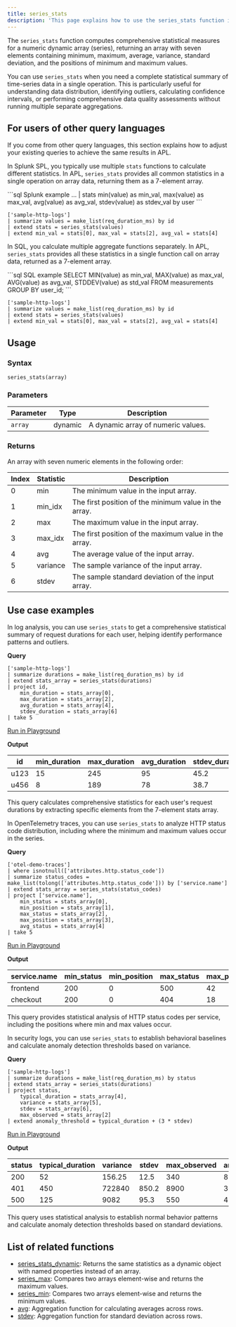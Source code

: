 ```yaml
---
title: series_stats
description: 'This page explains how to use the series_stats function in APL.'
---
```


The `series_stats` function computes comprehensive statistical measures for a numeric dynamic array (series), returning an array with seven elements containing minimum, maximum, average, variance, standard deviation, and the positions of minimum and maximum values.

You can use `series_stats` when you need a complete statistical summary of time-series data in a single operation. This is particularly useful for understanding data distribution, identifying outliers, calculating confidence intervals, or performing comprehensive data quality assessments without running multiple separate aggregations.

## For users of other query languages

If you come from other query languages, this section explains how to adjust your existing queries to achieve the same results in APL.

<AccordionGroup>
<Accordion title="Splunk SPL users">

In Splunk SPL, you typically use multiple `stats` functions to calculate different statistics. In APL, `series_stats` provides all common statistics in a single operation on array data, returning them as a 7-element array.

<CodeGroup>
```sql Splunk example
... | stats min(value) as min_val, max(value) as max_val, 
    avg(value) as avg_val, stdev(value) as stdev_val by user
```

```kusto APL equivalent
['sample-http-logs']
| summarize values = make_list(req_duration_ms) by id
| extend stats = series_stats(values)
| extend min_val = stats[0], max_val = stats[2], avg_val = stats[4]
```
</CodeGroup>

</Accordion>
<Accordion title="ANSI SQL users">

In SQL, you calculate multiple aggregate functions separately. In APL, `series_stats` provides all these statistics in a single function call on array data, returned as a 7-element array.

<CodeGroup>
```sql SQL example
SELECT 
    MIN(value) as min_val,
    MAX(value) as max_val,
    AVG(value) as avg_val,
    STDDEV(value) as std_val
FROM measurements
GROUP BY user_id;
```

```kusto APL equivalent
['sample-http-logs']
| summarize values = make_list(req_duration_ms) by id
| extend stats = series_stats(values)
| extend min_val = stats[0], max_val = stats[2], avg_val = stats[4]
```
</CodeGroup>

</Accordion>
</AccordionGroup>

## Usage

### Syntax

```kusto
series_stats(array)
```

### Parameters

| Parameter | Type    | Description                        |
| --------- | ------- | ---------------------------------- |
| `array`   | dynamic | A dynamic array of numeric values. |

### Returns

An array with seven numeric elements in the following order:

| Index | Statistic  | Description                                               |
| ----- | ---------- | --------------------------------------------------------- |
| 0     | min        | The minimum value in the input array.                     |
| 1     | min_idx    | The first position of the minimum value in the array.     |
| 2     | max        | The maximum value in the input array.                     |
| 3     | max_idx    | The first position of the maximum value in the array.     |
| 4     | avg        | The average value of the input array.                     |
| 5     | variance   | The sample variance of the input array.                   |
| 6     | stdev      | The sample standard deviation of the input array.         |

## Use case examples

<Tabs>
<Tab title="Log analysis">

In log analysis, you can use `series_stats` to get a comprehensive statistical summary of request durations for each user, helping identify performance patterns and outliers.

**Query**

```kusto
['sample-http-logs']
| summarize durations = make_list(req_duration_ms) by id
| extend stats_array = series_stats(durations)
| project id, 
    min_duration = stats_array[0],
    max_duration = stats_array[2],
    avg_duration = stats_array[4],
    stdev_duration = stats_array[6]
| take 5
```

[Run in Playground](https://play.axiom.co/axiom-play-qf1k/query?initForm=%7B%22apl%22%3A%22%5B'sample-http-logs'%5D%20%7C%20summarize%20durations%20%3D%20make_list(req_duration_ms)%20by%20id%20%7C%20extend%20stats_array%20%3D%20series_stats(durations)%20%7C%20project%20id%2C%20min_duration%20%3D%20stats_array%5B0%5D%2C%20max_duration%20%3D%20stats_array%5B2%5D%2C%20avg_duration%20%3D%20stats_array%5B4%5D%2C%20stdev_duration%20%3D%20stats_array%5B6%5D%20%7C%20take%205%22%7D)

**Output**

| id   | min_duration | max_duration | avg_duration | stdev_duration |
| ---- | ------------ | ------------ | ------------ | -------------- |
| u123 | 15           | 245          | 95           | 45.2           |
| u456 | 8            | 189          | 78           | 38.7           |

This query calculates comprehensive statistics for each user's request durations by extracting specific elements from the 7-element stats array.

</Tab>
<Tab title="OpenTelemetry traces">

In OpenTelemetry traces, you can use `series_stats` to analyze HTTP status code distribution, including where the minimum and maximum values occur in the series.

**Query**

```kusto
['otel-demo-traces']
| where isnotnull(['attributes.http.status_code'])
| summarize status_codes = make_list(tolong(['attributes.http.status_code'])) by ['service.name']
| extend stats_array = series_stats(status_codes)
| project ['service.name'],
    min_status = stats_array[0],
    min_position = stats_array[1],
    max_status = stats_array[2],
    max_position = stats_array[3],
    avg_status = stats_array[4]
| take 5
```

[Run in Playground](https://play.axiom.co/axiom-play-qf1k/query?initForm=%7B%22apl%22%3A%22%5B'otel-demo-traces'%5D%20%7C%20where%20isnotnull(%5B'attributes.http.status_code'%5D)%20%7C%20summarize%20status_codes%20%3D%20make_list(tolong(%5B'attributes.http.status_code'%5D))%20by%20%5B'service.name'%5D%20%7C%20extend%20stats_array%20%3D%20series_stats(status_codes)%20%7C%20project%20%5B'service.name'%5D%2C%20min_status%20%3D%20stats_array%5B0%5D%2C%20min_position%20%3D%20stats_array%5B1%5D%2C%20max_status%20%3D%20stats_array%5B2%5D%2C%20max_position%20%3D%20stats_array%5B3%5D%2C%20avg_status%20%3D%20stats_array%5B4%5D%20%7C%20take%205%22%7D)

**Output**

| service.name | min_status | min_position | max_status | max_position | avg_status |
| ------------ | ---------- | ------------ | ---------- | ------------ | ---------- |
| frontend     | 200        | 0            | 500        | 42           | 215.3      |
| checkout     | 200        | 0            | 404        | 18           | 202.1      |

This query provides statistical analysis of HTTP status codes per service, including the positions where min and max values occur.

</Tab>
<Tab title="Security logs">

In security logs, you can use `series_stats` to establish behavioral baselines and calculate anomaly detection thresholds based on variance.

**Query**

```kusto
['sample-http-logs']
| summarize durations = make_list(req_duration_ms) by status
| extend stats_array = series_stats(durations)
| project status,
    typical_duration = stats_array[4],
    variance = stats_array[5],
    stdev = stats_array[6],
    max_observed = stats_array[2]
| extend anomaly_threshold = typical_duration + (3 * stdev)
```

[Run in Playground](https://play.axiom.co/axiom-play-qf1k/query?initForm=%7B%22apl%22%3A%22%5B'sample-http-logs'%5D%20%7C%20summarize%20durations%20%3D%20make_list(req_duration_ms)%20by%20status%20%7C%20extend%20stats_array%20%3D%20series_stats(durations)%20%7C%20project%20status%2C%20typical_duration%20%3D%20stats_array%5B4%5D%2C%20variance%20%3D%20stats_array%5B5%5D%2C%20stdev%20%3D%20stats_array%5B6%5D%2C%20max_observed%20%3D%20stats_array%5B2%5D%20%7C%20extend%20anomaly_threshold%20%3D%20typical_duration%20%2B%20(3%20*%20stdev)%22%7D)

**Output**

| status | typical_duration | variance | stdev | max_observed | anomaly_threshold |
| ------ | ---------------- | -------- | ----- | ------------ | ----------------- |
| 200    | 52               | 156.25   | 12.5  | 340          | 89.5              |
| 401    | 450              | 722840   | 850.2 | 8900         | 3000.6            |
| 500    | 125              | 9082     | 95.3  | 550          | 410.9             |

This query uses statistical analysis to establish normal behavior patterns and calculate anomaly detection thresholds based on standard deviations.

</Tab>
</Tabs>

## List of related functions

- [series_stats_dynamic](/apl/scalar-functions/time-series/series-stats-dynamic): Returns the same statistics as a dynamic object with named properties instead of an array.
- [series_max](/apl/scalar-functions/time-series/series-max): Compares two arrays element-wise and returns the maximum values.
- [series_min](/apl/scalar-functions/time-series/series-min): Compares two arrays element-wise and returns the minimum values.
- [avg](/apl/aggregation-function/avg): Aggregation function for calculating averages across rows.
- [stdev](/apl/aggregation-function/stdev): Aggregation function for standard deviation across rows.
